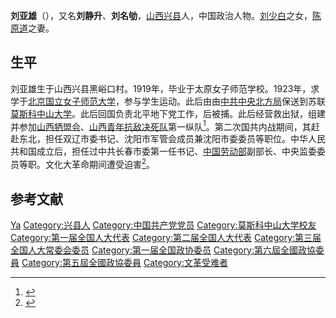 {{Infobox Officeholder
|姓名=劉亞雄
|圖像=File:劉亞雄.jpg
|圖像大小=200px
|圖像說明=  
| 性別     = 
| 字       = 
| 號       = 
| 別名     = 
| 出生名   = 
| 出生日期 = 
| 出生地點 = 
| 逝世日期 = 
| 逝世地點 = 
| 死因     = 
| 墓地     = 
| 墓地座標 = 
| 籍貫     = 
| 國籍     = 
| 公民權   = 
| 政黨     = 
| 其他政黨 = 
| 身高     = 
| 配偶     = 
| 伴侶     = 
| 兒女     = 
| 父母     = 
| 親屬     = 
| 居住地   = 
| 學歷     = 
| 母校     = 
| 職業     = 
| 專業     = 
| 知名原因 = 
| 著作     = 
| 宗教信仰 = 
| 獲獎     = 
| 簽名     = 
| 腳註     = 
}}
'''刘亚雄'''（{{bd|1901年||1988年|catIdx=}}），又名'''刘静升'''、'''刘名劬'''，[[山西|山西]][[兴县|兴县]]人，中国政治人物。[[刘少白|刘少白]]之女，[[陈原道|陈原道]]之妻。

== 生平 ==
刘亚雄生于山西兴县黑峪口村。1919年，毕业于太原女子师范学校。1923年，求学于[[北京国立女子师范大学|北京国立女子师范大学]]，参与学生运动。此后由由[[中共中央北方局|中共中央北方局]]保送到苏联[[莫斯科中山大学|莫斯科中山大学]]。此后回国负责北平地下党工作，后被捕。此后经营救出狱，组建并参加[[山西牺盟会|山西牺盟会]]、[[山西青年抗敌决死队|山西青年抗敌决死队]]第一纵队<ref>{{cite web | url=http://cpc.people.com.cn/GB/68742/70427/70428/5548698.html | title=刘亚雄抗战中创下三个“第一” | publisher=《党史纵览》 | accessdate=2011-09-17 | archive-date=2016-03-04 | archive-url=https://web.archive.org/web/20160304084235/http://cpc.people.com.cn/GB/68742/70427/70428/5548698.html | dead-url=no }}</ref>。第二次国共内战期间，其赶赴东北，担任双辽市委书记、沈阳市军管会成员兼沈阳市委委员等职位。中华人民共和国成立后，担任过中共长春市委第一任书记、[[中国劳动部|中国劳动部]]副部长、中央监委委员等职。文化大革命期间遭受迫害<ref>{{cite web| url=http://www.sxgov.cn/cultrue/cultrue_content/2011-04/20/content_877617.htm| title=敌后抗日根据地的第一位女专员——刘亚雄| publisher=黄河新闻网| accessdate=2011-09-17| deadurl=yes| archiveurl=https://web.archive.org/web/20110514235005/http://sxgov.cn/cultrue/cultrue_content/2011-04/20/content_877617.htm| archivedate=2011-05-14}}</ref>。

== 参考文献 ==
{{reflist}}

{{中华全国民主妇女联合会第一届执行委员会}}
{{中华全国民主妇女联合会第二届执行委员会}}

{{Authority control}}
{{DEFAULTSORT:Liu刘}}
[[Category:刘姓|Ya]]
[[Category:兴县人|Category:兴县人]]
[[Category:中国共产党党员|Category:中国共产党党员]]
[[Category:莫斯科中山大学校友|Category:莫斯科中山大学校友]]
[[Category:第一届全国人大代表|Category:第一届全国人大代表]]
[[Category:第二届全国人大代表|Category:第二届全国人大代表]]
[[Category:第三届全国人大常委会委员|Category:第三届全国人大常委会委员]]
[[Category:第一届全国政协委员|Category:第一届全国政协委员]]
[[Category:第六屆全國政協委員|Category:第六屆全國政協委員]]
[[Category:第五屆全國政協委員|Category:第五屆全國政協委員]]
[[Category:文革受难者|Category:文革受难者]]